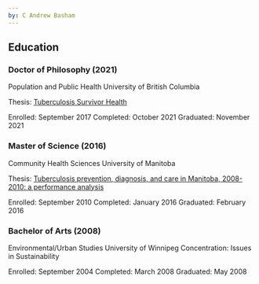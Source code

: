 ```yaml
---
by: C Andrew Basham
---
```


## Education

### Doctor of Philosophy (2021)

Population and Public Health University of British Columbia

Thesis: [Tuberculosis Survivor Health](https://dx.doi.org/10.14288/1.0402446)

Enrolled: September 2017 Completed: October 2021 Graduated: November 2021

### Master of Science (2016)

Community Health Sciences University of Manitoba

Thesis: [Tuberculosis prevention, diagnosis, and care in Manitoba, 2008-2010: a performance analysis](http://hdl.handle.net/1993/31050)

Enrolled: September 2010 Completed: January 2016 Graduated: February 2016

### Bachelor of Arts (2008)

Environmental/Urban Studies University of Winnipeg Concentration: Issues in Sustainability

Enrolled: September 2004 Completed: March 2008 Graduated: May 2008
